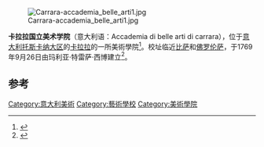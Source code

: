 [[File:Carrara-accademia_belle_arti1.jpg|thumb]]

'''卡拉拉国立美术学院'''（意大利语：Accademia di belle arti di carrara），位于[[意大利|意大利]][[托斯卡纳大区|托斯卡纳大区]]的[[卡拉拉|卡拉拉]]的一所美術學院<ref>{{Cite book|title=国外高等院校译名词典|last=方茂田主编|first=|publisher=北京：外文出版社 ,|year=2008|isbn=978-7-119-05401-8|location=|pages=376}}</ref>。校址临近[[比萨|比萨]]和[[佛罗伦萨|佛罗伦萨]]，于1769年9月26日由玛利亚·特雷萨·西博建立<ref>{{Cite book|title=中外美术教育史教程|last=张鹏，赵玲著|first=|publisher=沈阳：辽宁教育出版社|year=2007年7月|isbn=7-5382-8030-8|location=|pages=220}}</ref>。

==参考==
{{reflist}}
[[Category:意大利美術|Category:意大利美術]]
[[Category:藝術學校|Category:藝術學校]]
[[Category:美術學院|Category:美術學院]]